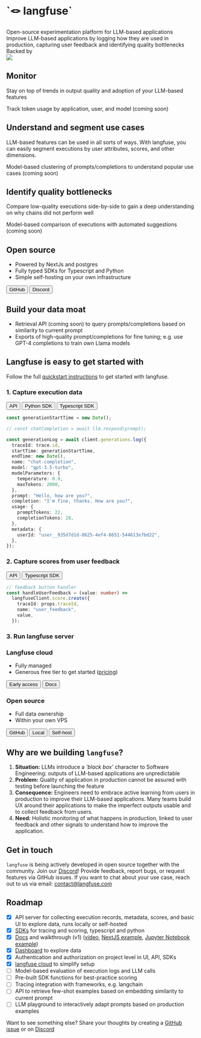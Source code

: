 
<div className="lg:container">
<div className="flex flex-col gap-9 mt-20 mb-10 md:mt-24 md:mb-20 lg:my-40 items-center">
  <h1 className="text-center text-4xl">`🪢 langfuse`</h1>
  <div className="max-w-3xl">
    <div className="text-2xl text-center font-semibold mb-3">
      Open-source experimentation platform for LLM-based applications
    </div>
    <div className="text-lg text-center">
      Improve LLM-based applications by logging how they are used in production, capturing user feedback and identifying quality bottlenecks
    </div>
  </div>

  <div className="flex gap-3 justify-center flex-wrap">
    <Buttons />
  </div>
  <ProductUpdateSignup />
  <div>
    <div className="text-center text-gray-500 pb-3 pt-10">Backed by</div>
    <Image src={ycImg} height={30} />
  </div>
</div>


<Feature src={screenDashboard} imageAlt="test" imagePosition="left">

## Monitor

Stay on top of trends in output quality and adoption of your LLM-based features

Track token usage by application, user, and model (coming soon)

</Feature>

<Feature src={screenSegmentTraces} imageAlt="test" imagePosition="right">

## Understand and segment use cases

LLM-based features can be used in all sorts of ways. With langfuse, you can easily segment executions by user attributes, scores, and other dimensions.

Model-based clustering of prompts/completions to understand popular use cases (coming soon)

</Feature>

<Feature src={screenSideBySide} imageAlt="test" imagePosition="left">

## Identify quality bottlenecks

Compare low-quality executions side-by-side to gain a deep understanding on why chains did not perform well

Model-based comparison of executions with automated suggestions (coming soon)

</Feature>


<TwoCards className="my-24">
<StartCard isOutline>
  
## Open source

- Powered by NextJs and postgres
- Fully typed SDKs for Typescript and Python
- Simple self-hosting on your own infrastructure

<div className="flex gap-3 mt-3 flex-wrap">
  <Button asChild>
    <Link href="https://github.com/langfuse/langfuse/">
      <SiGithub className="mr-2" />
      <span>GitHub</span>
    </Link>
  </Button>
  <Button variant="secondary" asChild>
    <Link href="https://discord.gg/7NXusRtqYU">
      <SiDiscord className="mr-2" />
      <span>Discord</span>
    </Link>
  </Button>
</div>

</StartCard>
<StartCard isOutline>
  
## Build your data moat

- Retrieval API (coming soon) to query prompts/completions based on similarity to current prompt
- Exports of high-quality prompt/completions for fine tuning; e.g. use GPT-4 completions to train own Llama models

</StartCard>
</TwoCards>

## Langfuse is easy to get started with

Follow the full [quickstart instructions](/docs/get-started) to get started with langfuse.

<div className="lg:grid lg:grid-cols-2 lg:gap-7">
<div>

### 1. Capture execution data

<div className="flex gap-3 my-2 flex-wrap">
  <Button variant="outline" asChild>
    <Link href="/docs/reference">
      <BsCode className="mr-2 h-5 w-5" />
      <span>API</span>
    </Link>
  </Button>
  <Button variant="outline" asChild>
    <Link href="/docs/sdk/python">
      <SiPython className="mr-2" />
      <span>Python SDK</span>
    </Link>
  </Button>
  <Button variant="outline" asChild>
    <Link href="/docs/sdk/typescript">
      <SiTypescript className="mr-2" />
      <span>Typescript SDK</span>
    </Link>
  </Button>
</div>

```typescript filename="server.ts"
const generationStartTime = new Date();

// const chatCompletion = await llm.respond(prompt);

const generationLog = await client.generations.log({
  traceId: trace.id,
  startTime: generationStartTime,
  endTime: new Date(),
  name: "chat-completion",
  model: "gpt-3.5-turbo",
  modelParameters: {
    temperature: 0.9,
    maxTokens: 2000,
  },
  prompt: "Hello, how are you?",
  completion: "I'm fine, thanks. How are you?",
  usage: {
    promptTokens: 22,
    completionTokens: 28,
  },
  metadata: {
    userId: "user__935d7d1d-8625-4ef4-8651-544613e7bd22",
  },
});
```

</div>
<div>

### 2. Capture scores from user feedback

<div className="flex gap-3 my-2 flex-wrap">
  <Button variant="outline" asChild>
    <Link href="/docs/reference#restricted-access-with-public-key-client-side">
      <BsCode className="mr-2 h-5 w-5" />
      <span>API</span>
    </Link>
  </Button>
  <Button variant="outline" asChild>
    <Link href="/docs/sdk/typescript#frontend">
      <SiTypescript className="mr-2" />
      <span>Typescript SDK</span>
    </Link>
  </Button>
</div>

```typescript filename="UserFeedbackComponent.tsx"
// feedback button handler
const handleUserFeedback = (value: number) =>
  langfuseClient.score.create({
    traceId: props.traceId,
    name: "user_feedback",
    value,
  });
```

</div>
</div>

### 3. Run langfuse server

<TwoCards className="mt-6">
<StartCard isDark>
  
### Langfuse cloud

- Fully managed
- Generous free tier to get started ([pricing](/docs/cloud#pricing))

<div className="flex gap-2 pt-3 flex-wrap">
  <Button asChild>
    <Link href="https://cal.com/marc-kl/langfuse-cloud">
      <AiOutlineCloud className="mr-2 h-4 w-4" />
      <span>Early access</span>
    </Link>
  </Button>
  <Button variant="ghost">Docs</Button>
</div>

</StartCard>
<Divider text="OR" />
<StartCard isOutline>
  
### Open source

- Full data ownership
- Within your own VPS

<div className="flex gap-2 pt-3 items-end flex-wrap">
  <Button asChild>
    <Link href="https://github.com/langfuse/langfuse/">
      <SiGithub className="mr-2" />
      <span>GitHub</span>
    </Link>
  </Button>
  <Button variant="secondary" asChild>
    <Link href="/docs/local">Local</Link>
  </Button>
  <Button variant="secondary">
    <Link href="/docs/self-host">Self-host</Link>
  </Button>
</div>

</StartCard>
</TwoCards>

<div className="h-24" />

## Why are we building `langfuse`?

1. **Situation:** LLMs introduce a _'black box'_ character to Software Engineering: outputs of LLM-based applications are unpredictable
2. **Problem:** Quality of application in production cannot be assured with testing before launching the feature
3. **Consequence:** Engineers need to embrace active learning from users in production to improve their LLM-based applications. Many teams build UX around their applications to make the imperfect outputs usable and to collect feedback from users.
4. **Need:** Holistic monitoring of what happens in production, linked to user feedback and other signals to understand how to improve the application.

## Get in touch

`langfuse` is being actively developed in open source together with the community. Join our [Discord](https://discord.gg/7NXusRtqYU)! Provide feedback, report bugs, or request features via GitHub issues. If you want to chat about your use case, reach out to us via email: contact@langfuse.com

## Roadmap

- [x] API server for collecting execution records, metadata, scores, and basic UI to explore data, runs locally or self-hosted
- [x] [SDKs](/docs/sdk) for tracing and scoring, typescript and python
- [x] [Docs](/docs) and walkthrough (v1) ([video](#), [NextJS example](https://github.com/langfuse/langfuse-demo), [Jupyter Notebook example](https://github.com/langfuse/langfuse-demo-python/blob/main/notebook.ipynb))
- [x] [Dashboard](/docs/interface#dashboard) to explore data
- [x] Authentication and authorization on project level in UI, API, SDKs
- [x] [langfuse cloud](/docs/cloud) to simplify setup
- [ ] Model-based evaluation of execution logs and LLM calls
- [ ] Pre-built SDK functions for best-practice scoring
- [ ] Tracing integration with frameworks, e.g. langchain
- [ ] API to retrieve few-shot examples based on embedding similarity to current prompt
- [ ] LLM playground to interactively adapt prompts based on production examples

Want to see something else? Share your thoughts by creating a [GitHub issue](https://github.com/langfuse/langfuse/issues/new/choose) or on [Discord](https://discord.gg/7NXusRtqYU)

</div>
